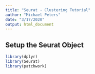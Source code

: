 ```yaml
---
title: "Seurat - Clustering Tutorial"
author: "Michael Peters"
date: "3/17/2020"
output: html_document
---
```


## Setup the Seurat Object
```r

library(dplyr)
library(Seurat)
library(patchwork)

```

